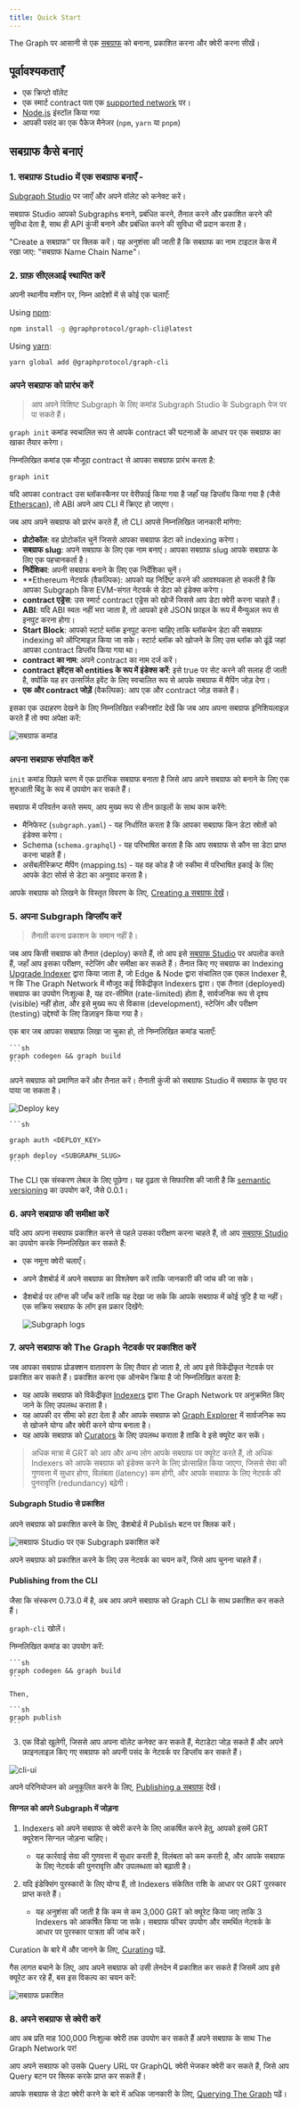 ```yaml
---
title: Quick Start
---
```


The Graph पर आसानी से एक [सबग्राफ](/subgraphs/developing/developer-faq/#1-what-is-a-subgraph) को बनाना, प्रकाशित करना और क्वेरी करना सीखें।

## पूर्वावश्यकताएँ

- एक क्रिप्टो वॉलेट
- एक स्मार्ट contract पता एक [supported network](/supported-networks/) पर।
- [Node.js](https://nodejs.org/) इंस्टॉल किया गया
- आपकी पसंद का एक पैकेज मैनेजर (`npm`, `yarn` या `pnpm`)

## सबग्राफ कैसे बनाएं

### 1. सबग्राफ Studio में एक सबग्राफ बनाएँ -

[Subgraph Studio](https://thegraph.com/studio/) पर जाएँ और अपने वॉलेट को कनेक्ट करें।

सबग्राफ Studio आपको Subgraphs बनाने, प्रबंधित करने, तैनात करने और प्रकाशित करने की सुविधा देता है, साथ ही API कुंजी बनाने और प्रबंधित करने की सुविधा भी प्रदान करता है।

"Create a सबग्राफ" पर क्लिक करें। यह अनुशंसा की जाती है कि सबग्राफ का नाम टाइटल केस में रखा जाए: "सबग्राफ Name Chain Name"।

### 2. ग्राफ़ सीएलआई स्थापित करें

अपनी स्थानीय मशीन पर, निम्न आदेशों में से कोई एक चलाएँ:

Using [npm](https://www.npmjs.com/):

```sh
npm install -g @graphprotocol/graph-cli@latest
```

Using [yarn](https://yarnpkg.com/):

```sh
yarn global add @graphprotocol/graph-cli
```

### अपने सबग्राफ को प्रारंभ करें

> आप अपने विशिष्ट Subgraph के लिए कमांड Subgraph Studio के Subgraph पेज पर पा सकते हैं।

`graph init` कमांड स्वचालित रूप से आपके contract की घटनाओं के आधार पर एक सबग्राफ का खाका तैयार करेगा।

निम्नलिखित कमांड एक मौजूदा contract से आपका सबग्राफ प्रारंभ करता है:

```sh
graph init
```

यदि आपका contract उस ब्लॉकस्कैनर पर वेरीफाई किया गया है जहाँ यह डिप्लॉय किया गया है (जैसे [Etherscan](https://etherscan.io/)), तो ABI अपने आप CLI में क्रिएट हो जाएगा।

जब आप अपने सबग्राफ को प्रारंभ करते हैं, तो CLI आपसे निम्नलिखित जानकारी मांगेगा:

- **प्रोटोकॉल**: वह प्रोटोकॉल चुनें जिससे आपका सबग्राफ डेटा को indexing करेगा।
- **सबग्राफ slug**: अपने सबग्राफ के लिए एक नाम बनाएं। आपका सबग्राफ slug आपके सबग्राफ के लिए एक पहचानकर्ता है।
- **निर्देशिका**: अपनी सबग्राफ बनाने के लिए एक निर्देशिका चुनें।
- \*\*Ethereum नेटवर्क (वैकल्पिक): आपको यह निर्दिष्ट करने की आवश्यकता हो सकती है कि आपका Subgraph किस EVM-संगत नेटवर्क से डेटा को इंडेक्स करेगा।
- **contract एड्रेस**: उस स्मार्ट contract एड्रेस को खोजें जिससे आप डेटा क्वेरी करना चाहते हैं।
- **ABI**: यदि ABI स्वतः नहीं भरा जाता है, तो आपको इसे JSON फ़ाइल के रूप में मैन्युअल रूप से इनपुट करना होगा।
- **Start Block**: आपको स्टार्ट ब्लॉक इनपुट करना चाहिए ताकि ब्लॉकचेन डेटा की सबग्राफ indexing को ऑप्टिमाइज़ किया जा सके। स्टार्ट ब्लॉक को खोजने के लिए उस ब्लॉक को ढूंढें जहां आपका contract डिप्लॉय किया गया था।
- **contract का नाम**: अपने contract का नाम दर्ज करें।
- **contract इवेंट्स को entities के रूप में इंडेक्स करें**: इसे true पर सेट करने की सलाह दी जाती है, क्योंकि यह हर उत्सर्जित इवेंट के लिए स्वचालित रूप से आपके सबग्राफ में मैपिंग जोड़ देगा।
- **एक और contract जोड़ें** (वैकल्पिक): आप एक और contract जोड़ सकते हैं।

इसका एक उदाहरण देखने के लिए निम्नलिखित स्क्रीनशॉट देखें कि जब आप अपना सबग्राफ इनिशियलाइज़ करते हैं तो क्या अपेक्षा करें:

![सबग्राफ कमांड](/img/CLI-Example.png)

### अपना सबग्राफ संपादित करें

`init` कमांड पिछले चरण में एक प्रारंभिक सबग्राफ बनाता है जिसे आप अपने सबग्राफ को बनाने के लिए एक शुरुआती बिंदु के रूप में उपयोग कर सकते हैं।

सबग्राफ में परिवर्तन करते समय, आप मुख्य रूप से तीन फ़ाइलों के साथ काम करेंगे:

- मैनिफेस्ट (`subgraph.yaml`) - यह निर्धारित करता है कि आपका सबग्राफ किन डेटा स्रोतों को इंडेक्स करेगा।
- Schema (`schema.graphql`) - यह परिभाषित करता है कि आप सबग्राफ से कौन सा डेटा प्राप्त करना चाहते हैं।
- असेंबलीस्क्रिप्ट मैपिंग (mapping.ts) - यह वह कोड है जो स्कीमा में परिभाषित इकाई के लिए आपके डेटा सोर्स से डेटा का अनुवाद करता है।

आपके सबग्राफ को लिखने के विस्तृत विवरण के लिए, [Creating a सबग्राफ देखें](/developing/creating-a-subgraph/)।

### 5. अपना Subgraph डिप्लॉय करें

> तैनाती करना प्रकाशन के समान नहीं है।

जब आप किसी सबग्राफ को तैनात (deploy) करते हैं, तो आप इसे [सबग्राफ Studio](https://thegraph.com/studio/) पर अपलोड करते हैं, जहाँ आप इसका परीक्षण, स्टेजिंग और समीक्षा कर सकते हैं। तैनात किए गए सबग्राफ का Indexing [Upgrade Indexer](https://thegraph.com/blog/upgrade-indexer/) द्वारा किया जाता है, जो Edge & Node द्वारा संचालित एक एकल Indexer है, न कि The Graph Network में मौजूद कई विकेंद्रीकृत Indexers द्वारा। एक तैनात (deployed) सबग्राफ का उपयोग निःशुल्क है, यह दर-सीमित (rate-limited) होता है, सार्वजनिक रूप से दृश्य (visible) नहीं होता, और इसे मुख्य रूप से विकास (development), स्टेजिंग और परीक्षण (testing) उद्देश्यों के लिए डिज़ाइन किया गया है।

एक बार जब आपका सबग्राफ लिखा जा चुका हो, तो निम्नलिखित कमांड चलाएँ:

````
```sh
graph codegen && graph build
```
````

अपने सबग्राफ को प्रमाणित करें और तैनात करें। तैनाती कुंजी को सबग्राफ Studio में सबग्राफ के पृष्ठ पर पाया जा सकता है।

![Deploy key](/img/subgraph-studio-deploy-key.jpg)

````
```sh

graph auth <DEPLOY_KEY>

graph deploy <SUBGRAPH_SLUG>
```
````

The CLI एक संस्करण लेबल के लिए पूछेगा। यह दृढ़ता से सिफारिश की जाती है कि [semantic versioning](https://semver.org/) का उपयोग करें, जैसे 0.0.1।

### 6. अपने सबग्राफ की समीक्षा करें

यदि आप अपना सबग्राफ प्रकाशित करने से पहले उसका परीक्षण करना चाहते हैं, तो आप [सबग्राफ Studio](https://thegraph.com/studio/) का उपयोग करके निम्नलिखित कर सकते हैं:

- एक नमूना क्वेरी चलाएँ।
- अपने डैशबोर्ड में अपने सबग्राफ का विश्लेषण करें ताकि जानकारी की जांच की जा सके।
- डैशबोर्ड पर लॉग्स की जाँच करें ताकि यह देखा जा सके कि आपके सबग्राफ में कोई त्रुटि है या नहीं। एक सक्रिय सबग्राफ के लॉग इस प्रकार दिखेंगे:

  ![Subgraph logs](/img/subgraph-logs-image.png)

### 7. अपने सबग्राफ को The Graph नेटवर्क पर प्रकाशित करें

जब आपका सबग्राफ प्रोडक्शन वातावरण के लिए तैयार हो जाता है, तो आप इसे विकेंद्रीकृत नेटवर्क पर प्रकाशित कर सकते हैं। प्रकाशित करना एक ऑनचेन क्रिया है जो निम्नलिखित करता है:

- यह आपके सबग्राफ को विकेंद्रीकृत [Indexers](/indexing/overview/) द्वारा The Graph Network पर अनुक्रमित किए जाने के लिए उपलब्ध कराता है।
- यह आपकी दर सीमा को हटा देता है और आपके सबग्राफ को [Graph Explorer](https://thegraph.com/explorer/) में सार्वजनिक रूप से खोजने योग्य और क्वेरी करने योग्य बनाता है।
- यह आपके सबग्राफ को [Curators](/resources/roles/curating/) के लिए उपलब्ध कराता है ताकि वे इसे क्यूरेट कर सकें।

> अधिक मात्रा में GRT को आप और अन्य लोग आपके सबग्राफ पर क्यूरेट करते हैं, तो अधिक Indexers को आपके सबग्राफ को इंडेक्स करने के लिए प्रोत्साहित किया जाएगा, जिससे सेवा की गुणवत्ता में सुधार होगा, विलंबता (latency) कम होगी, और आपके सबग्राफ के लिए नेटवर्क की पुनरावृत्ति (redundancy) बढ़ेगी।

#### Subgraph Studio से प्रकाशित

अपने सबग्राफ को प्रकाशित करने के लिए, डैशबोर्ड में Publish बटन पर क्लिक करें।

![सबग्राफ Studio पर एक Subgraph प्रकाशित करें](/img/publish-sub-transfer.png)

अपने सबग्राफ को प्रकाशित करने के लिए उस नेटवर्क का चयन करें, जिसे आप चुनना चाहते हैं।

#### Publishing from the CLI

जैसा कि संस्करण 0.73.0 में है, अब आप अपने सबग्राफ को Graph CLI के साथ प्रकाशित कर सकते हैं।

`graph-cli` खोलें।

निम्नलिखित कमांड का उपयोग करें:

````
```sh
graph codegen && graph build
```

Then,

```sh
graph publish
```
````

3. एक विंडो खुलेगी, जिससे आप अपना वॉलेट कनेक्ट कर सकते हैं, मेटाडेटा जोड़ सकते हैं और अपने फ़ाइनलाइज़ किए गए सबग्राफ को अपनी पसंद के नेटवर्क पर डिप्लॉय कर सकते हैं।

![cli-ui](/img/cli-ui.png)

अपने परिनियोजन को अनुकूलित करने के लिए, [Publishing a सबग्राफ](/subgraphs/developing/publishing/publishing-a-subgraph/) देखें।

#### सिग्नल को अपने Subgraph में जोड़ना

1. Indexers को अपने सबग्राफ से क्वेरी करने के लिए आकर्षित करने हेतु, आपको इसमें GRT क्यूरेशन सिग्नल जोड़ना चाहिए।
   - यह कार्रवाई सेवा की गुणवत्ता में सुधार करती है, विलंबता को कम करती है, और आपके सबग्राफ के लिए नेटवर्क की पुनरावृत्ति और उपलब्धता को बढ़ाती है।

2. यदि इंडेक्सिंग पुरस्कारों के लिए योग्य हैं, तो Indexers संकेतित राशि के आधार पर GRT पुरस्कार प्राप्त करते हैं।
   - यह अनुशंसा की जाती है कि कम से कम 3,000 GRT को क्यूरेट किया जाए ताकि 3 Indexers को आकर्षित किया जा सके। सबग्राफ फीचर उपयोग और समर्थित नेटवर्क के आधार पर पुरस्कार पात्रता की जांच करें।

Curation के बारे में और जानने के लिए, [Curating](/resources/roles/curating/) पढ़ें.

गैस लागत बचाने के लिए, आप अपने सबग्राफ को उसी लेनदेन में प्रकाशित कर सकते हैं जिसमें आप इसे क्यूरेट कर रहे हैं, बस इस विकल्प का चयन करें:

![सबग्राफ प्रकाशित ](/img/studio-publish-modal.png)

### 8. अपने सबग्राफ से क्वेरी करें

आप अब प्रति माह 100,000 निःशुल्क क्वेरी तक उपयोग कर सकते हैं अपने सबग्राफ के साथ The Graph Network पर!

आप अपने सबग्राफ को उसके Query URL पर GraphQL क्वेरी भेजकर क्वेरी कर सकते हैं, जिसे आप Query बटन पर क्लिक करके प्राप्त कर सकते हैं।

आपके सबग्राफ से डेटा क्वेरी करने के बारे में अधिक जानकारी के लिए, [Querying The Graph](/subgraphs/querying/introduction/) पढ़ें।
